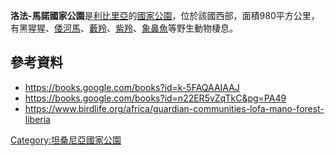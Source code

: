 {{No footnotes|time=2021-02-13T09:16:47+00:00}}
{{Coord|7.46666666|N|10.58333333|W|display=title}}

'''洛法-馬諾國家公園'''是[[利比里亞|利比里亞]]的[[國家公園|國家公園]]，位於該國西部，面積980平方公里，有黑猩猩、[[倭河馬|倭河馬]]、[[藪羚|藪羚]]、[[紫羚|紫羚]]、[[象鼻魚|象鼻魚]]等野生動物棲息。

==參考資料==
* https://books.google.com/books?id=k-5FAQAAIAAJ
* https://books.google.com/books?id=n22ER5vZqTkC&pg=PA49
* https://www.birdlife.org/africa/guardian-communities-lofa-mano-forest-liberia {{Wayback|url=https://www.birdlife.org/africa/guardian-communities-lofa-mano-forest-liberia |date=20201126212503 }}

{{Tanzania-geo-stub}}
[[Category:坦桑尼亞國家公園|Category:坦桑尼亞國家公園]]